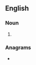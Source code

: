 {{also|kōans}}
==English==

===Noun===
{{head|en|noun plural form}}

# {{plural of|koan|lang=en}}

===Anagrams===
* {{anagrams|en|a=aknos|Kason|kanos|kaons}}